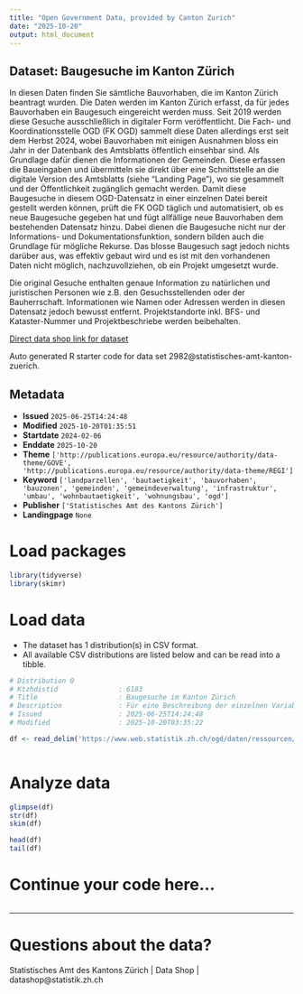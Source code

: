 ```yaml
---
title: "Open Government Data, provided by Canton Zurich"
date: "2025-10-20"
output: html_document
---
```


## Dataset: Baugesuche im Kanton Zürich

In diesen Daten finden Sie sämtliche Bauvorhaben, die im Kanton Zürich beantragt wurden. Die Daten werden im Kanton Zürich erfasst, da für jedes Bauvorhaben ein Baugesuch eingereicht werden muss. Seit 2019 werden diese Gesuche ausschließlich in digitaler Form veröffentlicht.  Die Fach- und Koordinationsstelle OGD (FK OGD) sammelt diese Daten allerdings erst seit dem Herbst 2024, wobei Bauvorhaben mit einigen Ausnahmen bloss ein Jahr in der Datenbank des Amtsblatts öffentlich einsehbar sind. Als Grundlage dafür dienen die Informationen der Gemeinden. Diese erfassen die Baueingaben und übermitteln sie direkt über eine Schnittstelle an die digitale Version des Amtsblatts (siehe "Landing Page"), wo sie gesammelt und der Öffentlichkeit zugänglich gemacht werden. Damit diese Baugesuche in diesem OGD-Datensatz in einer einzelnen Datei bereit gestellt werden können, prüft die FK OGD täglich und automatisiert, ob es neue Baugesuche gegeben hat und fügt allfällige neue Bauvorhaben dem bestehenden Datensatz hinzu. Dabei dienen die Baugesuche nicht nur der Informations- und Dokumentationsfunktion, sondern bilden auch die Grundlage für mögliche Rekurse. Das blosse Baugesuch sagt jedoch nichts darüber aus, was effektiv gebaut wird und es ist mit den vorhandenen Daten nicht möglich, nachzuvollziehen, ob ein Projekt umgesetzt wurde.

Die original Gesuche enthalten genaue Information zu natürlichen und juristischen Personen wie z.B. den Gesuchsstellenden oder der Bauherrschaft. Informationen wie Namen oder Adressen werden in diesen Datensatz jedoch bewusst entfernt. Projektstandorte inkl. BFS- und Kataster-Nummer und Projektbeschriebe werden beibehalten.

[Direct data shop link for dataset](https://www.zh.ch/de/politik-staat/statistik-daten/datenkatalog.html#/datasets/2982@statistisches-amt-kanton-zuerich)

Auto generated R starter code for data set 2982@statistisches-amt-kanton-zuerich.

## Metadata

- **Issued** `2025-06-25T14:24:48`
- **Modified** `2025-10-20T01:35:51`
- **Startdate** `2024-02-06`
- **Enddate** `2025-10-20`
- **Theme** `['http://publications.europa.eu/resource/authority/data-theme/GOVE', 'http://publications.europa.eu/resource/authority/data-theme/REGI']`
- **Keyword** `['landparzellen', 'bautaetigkeit', 'bauvorhaben', 'bauzonen', 'gemeinden', 'gemeindeverwaltung', 'infrastruktur', 'umbau', 'wohnbautaetigkeit', 'wohnungsbau', 'ogd']`
- **Publisher** `['Statistisches Amt des Kantons Zürich']`
- **Landingpage** `None`


# Load packages

```r

library(tidyverse)
library(skimr)

```

# Load data

-   The dataset has 1 distribution(s) in CSV format.
-   All available CSV distributions are listed below and can be read into a tibble.

```r

# Distribution 0
# Ktzhdistid               : 6183
# Title                    : Baugesuche im Kanton Zürich
# Description              : Für eine Beschreibung der einzelnen Variablen siehe "weitere Informationen" auf der Startseite des Datensatzes.
# Issued                   : 2025-06-25T14:24:48
# Modified                 : 2025-10-20T03:35:22

df <- read_delim('https://www.web.statistik.zh.ch/ogd/daten/ressourcen/KTZH_00002982_00006183.csv')



```

# Analyze data

```r

glimpse(df)
str(df)
skim(df)

head(df)
tail(df)

```

# Continue your code here...

```r

```

------------------------------------------------------------------------

# Questions about the data?

Statistisches Amt des Kantons Zürich | Data Shop | datashop@statistik.zh.ch
